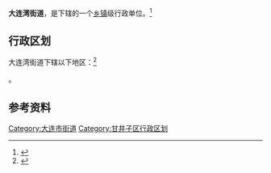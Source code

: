 {{中国乡级行政区|21/02/11/017/000}}

'''大连湾街道'''，是{{PRC admin/fullname|21/02/11/017/000|3}}下辖的一个[[乡镇|乡镇]]级行政单位。<ref>{{PRC admin/ref sgc|{{PRC admin/parent|21/02/11/017/000}}}}</ref>

== 行政区划 ==

大连湾街道下辖以下地区：<ref>{{PRC admin/ref sgc|21/02/11/017/000}}</ref>

{{PRC admin/children|21/02/11/017/000}}。

== 参考资料 ==

{{reflist}}

{{辽宁省大连市甘井子区行政区划}}
{{辽宁行政区划小作品}}
[[Category:大连市街道|Category:大连市街道]]
[[Category:甘井子区行政区划|Category:甘井子区行政区划]]
